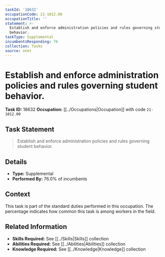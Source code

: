 ```yaml
---
taskId: '18632'
occupationCode: 21-1012.00
occupationTitle: ''
statement: >-
  Establish and enforce administration policies and rules governing student
  behavior.
taskType: Supplemental
incumbentsResponding: 76
collection: Tasks
source: onet
---
```

# Establish and enforce administration policies and rules governing student behavior.

**Task ID:** 18632
**Occupation:** [[../Occupations|Occupation]] with code `21-1012.00`

## Task Statement

> Establish and enforce administration policies and rules governing student behavior.

## Details

- **Type:** Supplemental
- **Performed By:** 76.0% of incumbents

## Context

This task is part of the standard duties performed in this occupation. The percentage indicates how common this task is among workers in the field.

## Related Information

- **Skills Required:** See [[../Skills|Skills]] collection
- **Abilities Required:** See [[../Abilities|Abilities]] collection
- **Knowledge Required:** See [[../Knowledge|Knowledge]] collection
